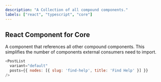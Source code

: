```yaml
---
description: "A Collection of all compound components."
labels: ["react", "typescript", "core"]
---
```



## React Component for Core

A component that references all other compound components. This simplifies the number of components external consumers need to import.

```js live
<PostList
  variant="default"
  posts={{ nodes: [{ slug: 'find-help', title: 'Find Help' }] }}
/>
```
